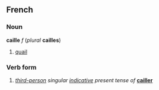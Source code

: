 ==French==
===Noun===
'''caille''' ''f'' (''plural'' '''cailles''')

#[[quail]]

===Verb form===
#''[[third-person]] singular [[indicative]] present tense of'' '''[[cailler]]'''